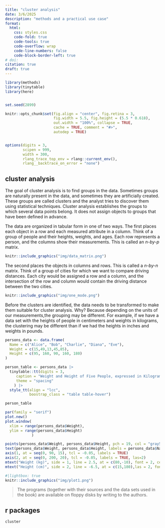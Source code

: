 ```yaml
---
title: "cluster analysis"
date: 3/6/2025
description: "methods and a practical use case"
format:
  html:
    css: styles.css
    code-fold: true
    code-tools: true
    code-overflow: wrap
    code-line-numbers: false
    code-block-border-left: true
# doi: 
citation: true
draft: true
---
```


```r
library(methods)
library(tinytable)
library(here)


set.seed(2899)

knitr::opts_chunk$set(fig.align = "center", fig.retina = 3,
                      fig.width = 5.5, fig.height = (5.5 * 0.618),
                      out.width = "100%", collapse = TRUE, 
                      cache = TRUE, comment = "#>",
                      autodep = TRUE)


options(digits = 3,
        scipen = 999,
        width = 300,
        rlang_trace_top_env = rlang::current_env(),
        rlang__backtrace_on_error = "none")
```

## cluster analysis 

The goal of cluster analysis is to find groups in the data. Sometimes groups are naturally present in the data, and sometimes they are artificially created. These groups are called clusters and the analyst tries to discover them using statistical techniques. Cluster analysis establishes the groups to which several data points belong. It does not assign objects to groups that have been defined in advance.

The data are organized in tabular form in one of two ways. The first places each object in a row and each measured attribute in a column. Think of a group of people and their heights, weights, and ages. Each row represents a person, and the columns show their measurements. This is called an *n-by-p* matrix.
```r
knitr::include_graphics("img/data_matrix.png")
```

The second places the objects in columns and rows. This is called a *n-by-n* matrix. Think of a group of cities for which we want to compare driving distances. Each city would be assigned a row and a column, and the intersection of the row and column would contain the driving distance between the two cities. 

```r
knitr::include_graphics("img/one_mode.png")

```

Before the clusters are identified, the data needs to be transformed to make them suitable for cluster analysis. Why? Because depending on the units of our measurements,the grouping may be different. For example, if we have a data set with the heights of people in centimeters and weights in kilograms, the clustering may be different than if we had the heights in inches and weights in pounds.
```r

persons_data <- data.frame(
  Name = c("Alice", "Bob", "Charlie", "Diana", "Eve"),
  Weight = c(15,49,13,45,85),
  Height = c(95, 160, 90, 160, 180)
) 

person_table <- persons_data |>
  tinytable::tt(digits = 3,
     caption = "Weight and Height of Five People, expressed in Kilograms and Centimeters",
     theme = "spacing"
    ) |>
  style_tt(align = "lcc",
           boostrap_class = "table table-hover")

person_table
```

```r


par(family = "serif")
plot.new()
plot.window(
  xlim = range(persons_data$Weight),
  ylim = range(persons_data$Height)
            )

points(persons_data$Weight, persons_data$Height, pch = 19, col = "gray50")
text(persons_data$Weight, persons_data$Height, labels = persons_data$Name, pos = 3, cex = 1.10)
axis(1, at = seq(0, 90, 15), tcl = -0.05, labels = TRUE)
axis(2, at = seq(0, 200, 20), tcl = -0.05, labels = TRUE, las=2)
mtext("Weight (kg)", side = 1, line = 2.5, at = c(80,-10), font = 2, cex = 1.2)
mtext("Height (cm)", side = 2, line = -6.5, at = c(15,180),las = 2, font = 2, cex = 1.2)
```


```r
#|lightbox: true
knitr::include_graphics("img/plot1.png")
```

> The programs (together with their sources and the data sets used in
the book) are available on floppy disks by writing to the authors.


## r packages

`cluster`

